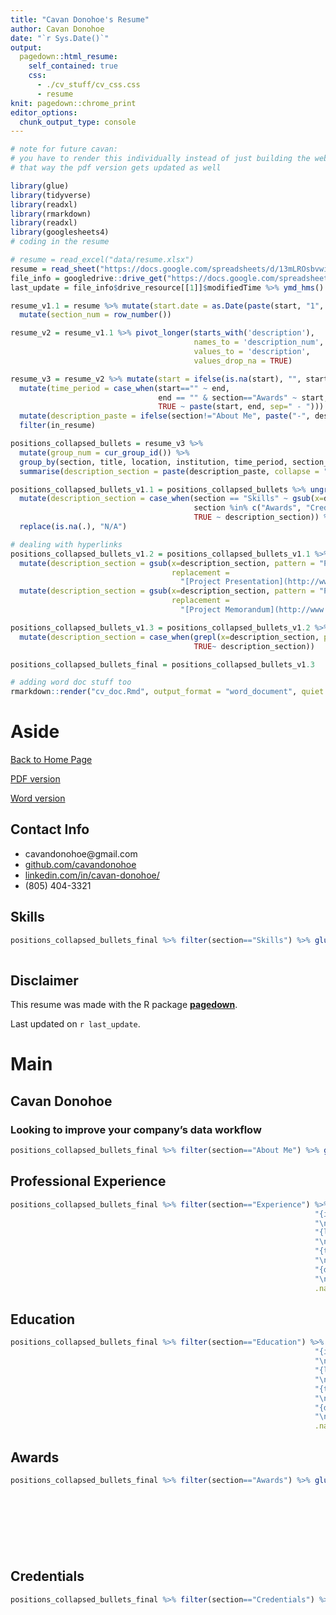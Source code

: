 ```yaml
---
title: "Cavan Donohoe's Resume"
author: Cavan Donohoe
date: "`r Sys.Date()`"
output:
  pagedown::html_resume:
    self_contained: true
    css:
      - ./cv_stuff/cv_css.css
      - resume
knit: pagedown::chrome_print
editor_options: 
  chunk_output_type: console
---
```


```r
# note for future cavan:
# you have to render this individually instead of just building the website
# that way the pdf version gets updated as well

library(glue)
library(tidyverse)
library(readxl)
library(rmarkdown)
library(readxl)
library(googlesheets4)
# coding in the resume

# resume = read_excel("data/resume.xlsx")
resume = read_sheet("https://docs.google.com/spreadsheets/d/13mLROsbvwiE-djiRMQuOKfQwppOlH5mOxB43EaGna8s")
file_info = googledrive::drive_get("https://docs.google.com/spreadsheets/d/13mLROsbvwiE-djiRMQuOKfQwppOlH5mOxB43EaGna8s")
last_update = file_info$drive_resource[[1]]$modifiedTime %>% ymd_hms() %>% as_date()

resume_v1.1 = resume %>% mutate(start.date = as.Date(paste(start, "1", sep="-"), format="%B %Y-%d")) %>%
  mutate(section_num = row_number())

resume_v2 = resume_v1.1 %>% pivot_longer(starts_with('description'),
                                         names_to = 'description_num',
                                         values_to = 'description',
                                         values_drop_na = TRUE)

resume_v3 = resume_v2 %>% mutate(start = ifelse(is.na(start), "", start), end=ifelse(is.na(end), "", end)) %>% 
  mutate(time_period = case_when(start=="" ~ end, 
                                 end == "" & section=="Awards" ~ start,
                                 TRUE ~ paste(start, end, sep=" - "))) %>% 
  mutate(description_paste = ifelse(section!="About Me", paste("-", description), description)) %>% 
  filter(in_resume)

positions_collapsed_bullets = resume_v3 %>%
  mutate(group_num = cur_group_id()) %>%
  group_by(section, title, location, institution, time_period, section_num) %>% 
  summarise(description_section = paste(description_paste, collapse = "\n")) %>% arrange(section_num)

positions_collapsed_bullets_v1.1 = positions_collapsed_bullets %>% ungroup() %>% 
  mutate(description_section = case_when(section == "Skills" ~ gsub(x=description_section, pattern= "\\n", replacement = "\n\n"), 
                                         section %in% c("Awards", "Credentials") ~ gsub(x=description_section, pattern= "- ", replacement = ""),
                                         TRUE ~ description_section)) %>% 
  replace(is.na(.), "N/A")

# dealing with hyperlinks
positions_collapsed_bullets_v1.2 = positions_collapsed_bullets_v1.1 %>% 
  mutate(description_section = gsub(x=description_section, pattern = "Project Presentation", 
                                    replacement = 
                                      "[Project Presentation](http://www.math.ucla.edu/~actuary/caseCompetition/Case%20Comp%202018%20-%20Team%20UCI%20Presentation.pdf)")) %>% 
  mutate(description_section = gsub(x=description_section, pattern = "Project Memorandum", 
                                    replacement = 
                                      "[Project Memorandum](http://www.math.ucla.edu/~actuary/caseCompetition/Case%20Comp%202018%20-%20Team%20UCI%20Executive%20Summary.pdf)"))

positions_collapsed_bullets_v1.3 = positions_collapsed_bullets_v1.2 %>% 
  mutate(description_section = case_when(grepl(x=description_section, pattern = "\\[keep\\]") ~ "N/A",
                                         TRUE~ description_section))

positions_collapsed_bullets_final = positions_collapsed_bullets_v1.3

# adding word doc stuff too
rmarkdown::render("cv_doc.Rmd", output_format = "word_document", quiet = TRUE)
```

Aside
================================================================================



[Back to Home Page](https://cavandonohoe.github.io/)

[PDF version](https://github.com/cavandonohoe/cavandonohoe.github.io/raw/main/cv.pdf)

[Word version](https://github.com/cavandonohoe/cavandonohoe.github.io/raw/main/cv_doc.docx)




Contact Info {#contact}
--------------------------------------------------------------------------------

- <i class="fa fa-envelope"></i> cavandonohoe@gmail.com
- <i class="fa fa-github"></i> [github.com/cavandonohoe](https://github.com/cavandonohoe)
- <i class="fa fa-linkedin"></i> [linkedin.com/in/cavan-donohoe/](https://www.linkedin.com/in/cavan-donohoe/)
- <i class="fa fa-phone"></i> (805) 404-3321


Skills {#skills}
--------------------------------------------------------------------------------


```r
positions_collapsed_bullets_final %>% filter(section=="Skills") %>% glue_data("{description_section}", 
                                                                        "\n\n")
```


Disclaimer {#disclaimer}
--------------------------------------------------------------------------------

This resume was made with the R package [**pagedown**](https://github.com/rstudio/pagedown).

Last updated on `r last_update`.



Main
================================================================================



Cavan Donohoe {#title}
--------------------------------------------------------------------------------

### Looking to improve your company's data workflow


```r
positions_collapsed_bullets_final %>% filter(section=="About Me") %>% glue_data("{description_section}", "\n\n")
```



Professional Experience {data-icon=suitcase}
--------------------------------------------------------------------------------


```r
positions_collapsed_bullets_final %>% filter(section=="Experience") %>% glue_data("### {title}", "\n\n",
                                                                    "{institution}",
                                                                    "\n\n",
                                                                    "{location}",
                                                                    "\n\n",
                                                                    "{time_period}",
                                                                    "\n\n",
                                                                    "{description_section}", 
                                                                    "\n\n",
                                                                    .na="")
```

Education {data-icon=graduation-cap data-concise=true}
--------------------------------------------------------------------------------


```r
positions_collapsed_bullets_final %>% filter(section=="Education") %>% glue_data("### {title}", "\n\n",
                                                                    "{institution}",
                                                                    "\n\n",
                                                                    "{location}",
                                                                    "\n\n",
                                                                    "{time_period}",
                                                                    "\n\n",
                                                                    "{description_section}", 
                                                                    "\n\n",
                                                                    .na="")
```




Awards {data-icon=medal}
--------------------------------------------------------------------------------


```r
positions_collapsed_bullets_final %>% filter(section=="Awards") %>% glue_data("### {description_section}", 
                                                                              "\n\n",
                                                                              "{institution}",
                                                                              "\n\n",
                                                                              "{location}",
                                                                              "\n\n",
                                                                              "{time_period}",
                                                                              "\n\n")
```

Credentials {data-icon=th-list}
--------------------------------------------------------------------------------


```r
positions_collapsed_bullets_final %>% filter(section=="Credentials") %>% glue_data("### {description_section}", 
                                                                              "\n\n",
                                                                              "{institution}",
                                                                              "\n\n",
                                                                              "{location}",
                                                                              "\n\n",
                                                                              "{time_period}",
                                                                              "\n\n")
```

